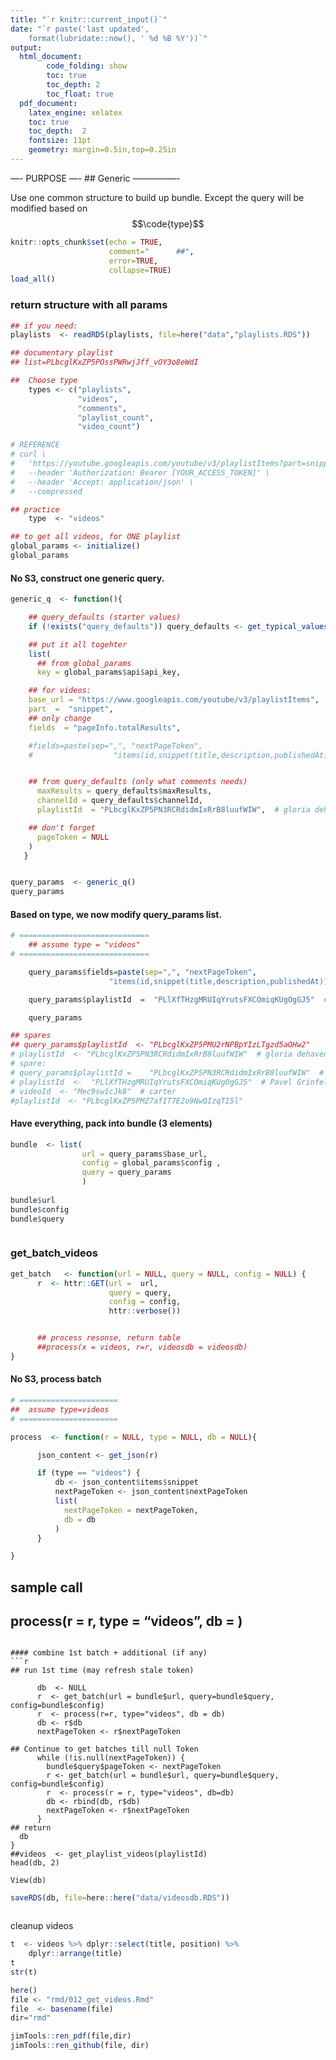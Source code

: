 ```yaml
---
title: "`r knitr::current_input()`"
date: "`r paste('last updated', 
    format(lubridate::now(), ' %d %B %Y'))`"
output:   
  html_document:  
        code_folding: show
        toc: true 
        toc_depth: 2
        toc_float: true
  pdf_document:   
    latex_engine: xelatex  
    toc: true
    toc_depth:  2   
    fontsize: 11pt   
    geometry: margin=0.5in,top=0.25in   
---
```


---- PURPOSE ----
##  Generic
----------------

Use one common structure to build up bundle.
Except the query will be modified based on $$\code{type}$$


```r
knitr::opts_chunk$set(echo = TRUE,
                      comment="      ##",  
                      error=TRUE, 
                      collapse=TRUE)
load_all()
```

### return structure with all params
```r

## if you need:  
playlists  <- readRDS(playlists, file=here("data","playlists.RDS"))

## documentary playlist
## list=PLbcglKxZP5POssPWRwjJff_vOY3o8eWdI
```

```r
##  Choose type
    types <- c("playlists",
               "videos",
               "comments",
               "playlist_count",
               "video_count")

# REFERENCE
# curl \
#   'https://youtube.googleapis.com/youtube/v3/playlistItems?part=snippet%2CcontentDetails&playlistId=PLbcglKxZP5PNx1CGmLKT68vKELqrhj4hY&fields=pageInfo&key=[YOUR_API_KEY]' \
#   --header 'Authorization: Bearer [YOUR_ACCESS_TOKEN]' \
#   --header 'Accept: application/json' \
#   --compressed

## practice
    type  <- "videos"

## to get all videos, for ONE playlist
global_params <- initialize()
global_params
```


#### No S3, construct one generic query.
```r
generic_q  <- function(){

    ## query_defaults (starter values)
    if (!exists("query_defaults")) query_defaults <- get_typical_values()

    ## put it all togehter
    list( 
      ## from global_params
      key = global_params$api$api_key,

    ## for videos:
    base_url = "https://www.googleapis.com/youtube/v3/playlistItems",
    part  =  "snippet",
    ## only change
    fields  = "pageInfo.totalResults",

    #fields=paste(sep=",", "nextPageToken",
    #                  "items(id,snippet(title,description,publishedAt))"),


    ## from query_defaults (only what comments needs)
      maxResults = query_defaults$maxResults,
      channelId = query_defaults$channelId,
      playlistId  = "PLbcglKxZP5PN3RCRdidmIxRrB8luufWIW",  # gloria dehaven

    ## don't forget 
      pageToken = NULL
    )
   } 


query_params  <- generic_q()
query_params
```

#### Based on type, we now modify query_params list.
```r

# =============================
    ## assume type = "videos"
# =============================

    query_params$fields=paste(sep=",", "nextPageToken",
                      "items(id,snippet(title,description,publishedAt))")

    query_params$playlistId  =  "PLlXfTHzgMRUIqYrutsFXCOmiqKUgOgGJ5"  # Pavel Grinfeld, Linear Alg 3

    query_params

## spares
## query_params$playlistId  <- "PLbcglKxZP5PMU2rNPBpYIzLTgzd5aOHw2"
# playlistId  <- "PLbcglKxZP5PN3RCRdidmIxRrB8luufWIW"  # gloria dehaven
# spare:
# query_params$playlistId =    "PLbcglKxZP5PN3RCRdidmIxRrB8luufWIW"  # gloria dehaven
# playlistId  <-  "PLlXfTHzgMRUIqYrutsFXCOmiqKUgOgGJ5"  # Pavel Grinfeld, Linear Alg 3
# videoId  <- "Mec9sw1cJk8"  # carter
#playlistId  <- "PLbcglKxZP5PMZ7afIT7E2o9NwQIzqTI5l"
```




#### Have everything, pack into bundle (3 elements)
```r

bundle  <- list(
                url = query_params$base_url,
                config = global_params$config ,
                query = query_params
                )
                
bundle$url
bundle$config
bundle$query



```
### get_batch_videos
```r
get_batch   <- function(url = NULL, query = NULL, config = NULL) {
      r  <- httr::GET(url =  url, 
                      query = query, 
                      config = config,
                      httr::verbose())


      ## process resonse, return table
      ##process(x = videos, r=r, videosdb = videosdb)
}
```

#### No S3, process batch
```r
# ======================
##  assume type=videos
# ======================

process  <- function(r = NULL, type = NULL, db = NULL){

      json_content <- get_json(r)

      if (type == "videos") {
          db <- json_content$items$snippet
          nextPageToken <- json_content$nextPageToken
          list(
            nextPageToken = nextPageToken,
            db = db
          )
      }

}

```


## sample call
##    process(r = r, type = "videos", db = )

```

#### combine 1st batch + additional (if any)
```r

## run 1st time (may refresh stale token)
  
      db  <- NULL
      r  <- get_batch(url = bundle$url, query=bundle$query, config=bundle$config)
      r  <- process(r=r, type="videos", db = db)
      db <- r$db
      nextPageToken <- r$nextPageToken

## Continue to get batches till null Token
      while (!is.null(nextPageToken)) {
        bundle$query$pageToken <- nextPageToken
        r <- get_batch(url = bundle$url, query=bundle$query, config=bundle$config)
        r  <- process(r = r, type="videos", db=db)
        db <- rbind(db, r$db)
        nextPageToken <- r$nextPageToken
      }
## return
  db 
}
##videos  <- get_playlist_videos(playlistId)
head(db, 2)

View(db)

```


```r
saveRDS(db, file=here::here("data/videosdb.RDS"))
```

```r

```
cleanup videos
```r
t  <- videos %>% dplyr::select(title, position) %>% 
	dplyr::arrange(title)
t
str(t)
```

```r
here()
file <- "rmd/012_get_videos.Rmd"
file  <- basename(file)
dir="rmd"

jimTools::ren_pdf(file,dir)
jimTools::ren_github(file, dir)
```
